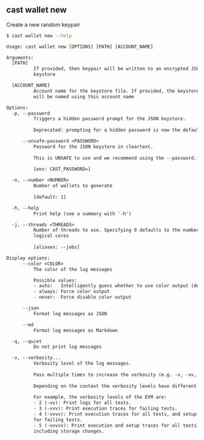 ## cast wallet new

Create a new random keypair

```bash
$ cast wallet new --help
```

```txt
Usage: cast wallet new [OPTIONS] [PATH] [ACCOUNT_NAME]

Arguments:
  [PATH]
          If provided, then keypair will be written to an encrypted JSON
          keystore

  [ACCOUNT_NAME]
          Account name for the keystore file. If provided, the keystore file
          will be named using this account name

Options:
  -p, --password
          Triggers a hidden password prompt for the JSON keystore.
          
          Deprecated: prompting for a hidden password is now the default.

      --unsafe-password <PASSWORD>
          Password for the JSON keystore in cleartext.
          
          This is UNSAFE to use and we recommend using the --password.
          
          [env: CAST_PASSWORD=]

  -n, --number <NUMBER>
          Number of wallets to generate
          
          [default: 1]

  -h, --help
          Print help (see a summary with '-h')

  -j, --threads <THREADS>
          Number of threads to use. Specifying 0 defaults to the number of
          logical cores
          
          [aliases: --jobs]

Display options:
      --color <COLOR>
          The color of the log messages

          Possible values:
          - auto:   Intelligently guess whether to use color output (default)
          - always: Force color output
          - never:  Force disable color output

      --json
          Format log messages as JSON

      --md
          Format log messages as Markdown

  -q, --quiet
          Do not print log messages

  -v, --verbosity...
          Verbosity level of the log messages.
          
          Pass multiple times to increase the verbosity (e.g. -v, -vv, -vvv).
          
          Depending on the context the verbosity levels have different meanings.
          
          For example, the verbosity levels of the EVM are:
          - 2 (-vv): Print logs for all tests.
          - 3 (-vvv): Print execution traces for failing tests.
          - 4 (-vvvv): Print execution traces for all tests, and setup traces
          for failing tests.
          - 5 (-vvvvv): Print execution and setup traces for all tests,
          including storage changes.
```